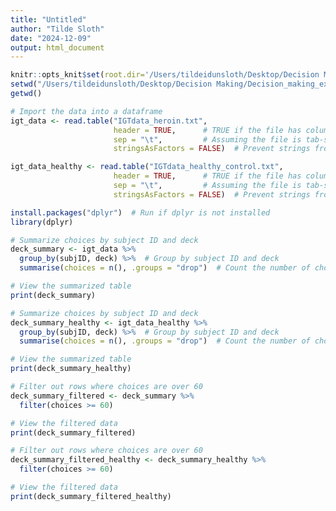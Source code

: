 ```yaml
---
title: "Untitled"
author: "Tilde Sloth"
date: "2024-12-09"
output: html_document
---
```


```r
knitr::opts_knit$set(root.dir='/Users/tildeidunsloth/Desktop/Decision Making/Decision_making_exam/rawData')
setwd("/Users/tildeidunsloth/Desktop/Decision Making/Decision_making_exam/rawData")
getwd()
```

```r
# Import the data into a dataframe
igt_data <- read.table("IGTdata_heroin.txt", 
                       header = TRUE,      # TRUE if the file has column names
                       sep = "\t",         # Assuming the file is tab-separated
                       stringsAsFactors = FALSE)  # Prevent strings from being factors

igt_data_healthy <- read.table("IGTdata_healthy_control.txt", 
                       header = TRUE,      # TRUE if the file has column names
                       sep = "\t",         # Assuming the file is tab-separated
                       stringsAsFactors = FALSE)  # Prevent strings from being factors

```

```r
install.packages("dplyr")  # Run if dplyr is not installed
library(dplyr)
```

```r
# Summarize choices by subject ID and deck
deck_summary <- igt_data %>%
  group_by(subjID, deck) %>%  # Group by subject ID and deck
  summarise(choices = n(), .groups = "drop")  # Count the number of choices

# View the summarized table
print(deck_summary)

# Summarize choices by subject ID and deck
deck_summary_healthy <- igt_data_healthy %>%
  group_by(subjID, deck) %>%  # Group by subject ID and deck
  summarise(choices = n(), .groups = "drop")  # Count the number of choices

# View the summarized table
print(deck_summary_healthy)
```

```r
# Filter out rows where choices are over 60
deck_summary_filtered <- deck_summary %>%
  filter(choices >= 60)

# View the filtered data
print(deck_summary_filtered)

# Filter out rows where choices are over 60
deck_summary_filtered_healthy <- deck_summary_healthy %>%
  filter(choices >= 60)

# View the filtered data
print(deck_summary_filtered_healthy)
```

